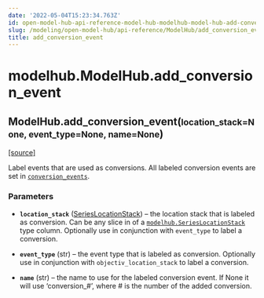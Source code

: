 ```yaml
---
date: '2022-05-04T15:23:34.763Z'
id: open-model-hub-api-reference-model-hub-modelhub-model-hub-add-conversion-event
slug: /modeling/open-model-hub/api-reference/ModelHub/add_conversion_event/
title: add_conversion_event
---
```


# modelhub.ModelHub.add_conversion_event

<div className="method">

<h2 className="signature-method"><span className="additional-name">ModelHub.</span><span className="name">add_conversion_event(</span><small className="parameter-list"><span className="parameter" id="location_stack">location_stack=None</span>, <span className="parameter" id="event_type">event_type=None</span>, <span className="parameter" id="name">name=None</span></small>)</h2>


&#8203;<span className="view-source">[[source]](https://github.com/objectiv/objectiv-analytics/blob/main/modelhub/modelhub/modelhub.py)</span>

<div className="content">

Label events that are used as conversions. All labeled conversion events are set in
[`conversion_events`](/docs/modeling/open-model-hub/api-reference/ModelHub/modelhub.ModelHub.conversion-events).


### Parameters

* **`location_stack`** ([SeriesLocationStack](/docs/modeling/open-model-hub/api-reference/SeriesLocationStack/modelhub.SeriesLocationStack)) – the location stack that is labeled as conversion. Can be any slice in of a
[`modelhub.SeriesLocationStack`](/docs/modeling/open-model-hub/api-reference/SeriesLocationStack/modelhub.SeriesLocationStack) type column. Optionally use in conjunction with
`event_type` to label a conversion.


* **`event_type`** (str) – the event type that is labeled as conversion. Optionally use in conjunction with
`objectiv_location_stack` to label a conversion.


* **`name`** (str) – the name to use for the labeled conversion event. If None it will use ‘conversion_#’,
where # is the number of the added conversion.





</div>


</div>

